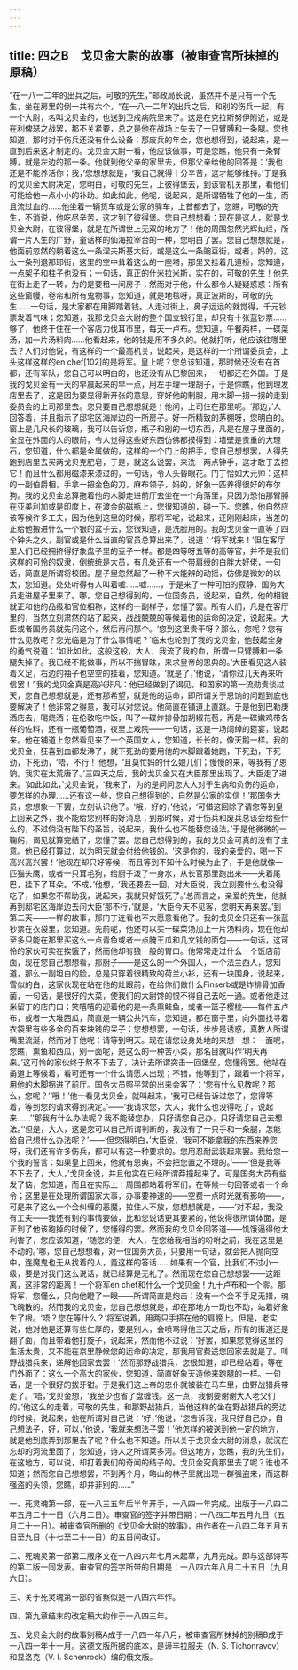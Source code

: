 ```yaml
---
---
---
```

title: 四之B　戈贝金大尉的故事（被审查官所抹掉的原稿）
---



“在一八一二年的出兵之后，可敬的先生，”邮政局长说，虽然并不是只有一个先生，坐在房里的倒一共有六个，“在一八一二年的出兵之后，和别的伤兵一起，有一个大尉，名叫戈贝金的，也送到卫戍病院里来了。这是在克拉斯努伊附近，或是在利俾瑟之战罢，那不关紧要，总之是他在战场上失去了一只臂膊和一条腿。您也知道，那时对于伤兵还没有什么设备：那废兵的年金，您也想得到，说起来，是一直到后来这才制定的。戈贝金大尉一看，他应该做事，可是您瞧，他只有一条臂膊，就是左边的那一条。他就到他父亲的家里去，但那父亲给他的回答是：‘我也还是不能养活你；我，’您想想就是，‘我自己就得十分辛苦，这才能够维持。’于是我的戈贝金大尉决定，您明白，可敬的先生，上彼得堡去，到该管机关那里，看他们可能给他一点小小的补助。如此如此，他呢，说起来，是所谓牺牲了他的一生，而且流过血的……他坐着一辆货车或是公家的驿车，上首都去了，您瞧，可敬的先生，不消说，他吃尽辛苦，这才到了彼得堡。您自己想想看：现在是这人，就是戈贝金大尉，在彼得堡，就是在所谓世上无双的地方了！他的周围忽然光辉灿烂，所谓一片人生的广野，童话样的仙海拉宰台的一种，您明白了罢。您自己想想就是，他面前忽然的躺着这么一条涅夫斯基大街，或是这么一条豌豆街，或者，妈的，这么一条列退那耶街，这里的空中耸着这么的一座塔，那里又挂着几道桥，您知道，一点架子和柱子也没有；一句话，真正的什米拉米斯，实在的，可敬的先生！他先在街上走了一转，为的是要租一间房子；然而对于他，什么都令人疑疑惑惑：所有这些窗幔，卷帘和所有鬼物事，您知道，就是地毯呀，真正波斯的，可敬的先生……一句话，是大家都在用脚踏着钱。人走过街上，鼻子远远的就觉得，千元钞票发着气味；您知道，我那戈贝金大尉的整个国立银行里，却只有十张蓝钞票……够了，他终于住在一个客店力伐耳市里，每天一卢布。您知道，午餐两样，一碟菜汤，加一片汤料肉……他看起来，他的钱是用不多久的。他就打听，他应该往哪里去？人们对他说，有这样的一个最高机关，说起来，是这样的一个所谓委员会，上头这样这样的en chef[102]的是将军。皇上呢？您总该知道，那时候还没有在首都，还有军队，您自己可以明白的，也还没有从巴黎回来，一切都还在外国。于是我的戈贝金有一天的早晨起来的早一点，用左手理一理胡子，于是你瞧，他到理发店里去了，这是因为要显得新开张的意思，穿好他的制服，用木脚一拐一拐的走到委员会的上司那里去。您只要自己想想就是！他问，上司住在那里呢。‘那边，’人回答着，并且指示了邸宅区海岸边的一所房子。好一所精致的茅棚呀，您明白的。窗上是几尺长的玻璃，我可以告诉您，瓶子和别的一切东西，凡是在屋子里面的，全显在外面的人的眼前，令人觉得这些好东西仿佛都摸得到：墙壁是贵重的大理石，您知道，什么都是金属做的，这样的一个门上的把手，您自己想想罢，人得先跑到店里去买两戈贝克肥皂，于是，就这么说罢，来洗一两点钟手，这才敢于去捏它！而且什么都用磁漆来漆过的，一句话，令人头昏眼花。门丁恰如大元帅：这样的一副伯爵相，手拿一把金色的刀，麻布领子，妈的，好象一匹养得很好的布尔狗。我的戈贝金总算拖着他的木脚走进前厅去坐在一个角落里，只因为恐怕那臂膊在亚美利加或是印度上，在渡金的磁瓶上，您很知道的，碰一下。您瞧，他自然应该等候许多工夫，因为他到这里的时候，那将军呢，说起来，还刚刚起床，当差的正给他搬进什么一个银的盆子去，您很知道，是洗脸用的。我的戈贝金一直等了四个钟头之久，副官或是什么当直的官员总算出来了，说道：‘将军就来！’但在客厅里人们已经拥挤得好象盘子里的豆子一样。都是四等呀五等的高等官，并不是我们这样的可怜的奴隶，倒统统是大员，有几处还有一个带肩绶的白胖大好佬，一句话，简直是所谓将校团。屋子里忽然起了一种不大能辨的动摇，仿佛是微妙的以太，您知道。处处听得有人叫着嘘……嘘……，于是来了一种可怕的寂静，国务大员走进屋子里来了。哪，您自己想得到的，一位国务员，说起来，自然，他的相貌就正和他的品级和官位相称，这样的一副样子，您懂了罢。所有人们，凡是在客厅里的，当然立刻肃然的站了起来，战战兢兢的等候着他的运命的决定，说起来。大臣或者国务员就先问这个，然后再问那个。‘您到这里贵干呀？那么，您呢？您有什么见教呢？您光临是为了什么事情呢？’临末也轮到了我的戈贝金，他鼓起全身的勇气说道：‘如此如此，这般这般，大人，我流了我的血，所谓一只臂膊和一条腿失掉了。我已经不能做事，所以不揣冒昧，来求皇帝的恩典的。’大臣看见这人装着义足，右边的袖子也空空的挂着，您知道。‘就是了，’他说，‘请你过几天再来听信罢！”我的戈贝金真是高兴非凡：他已经做到了谒见，和国家的第一流勋贵谈过天，您自己想想就是，还有那希望，就是他的运命，即所谓关于恩饷的问题到底也要解决了！他非常之得意，我可以对您说。他简直在铺道上直跳。于是他到巴勒庚酒店去，喝烧酒；在伦敦吃中饭，叫了一碟炸排骨加胡椒花苞，再是一碟嫩鸡带各样的佐料，还有一瓶葡萄酒，夜里上戏院——一句话，这是一场阔绰的筵宴，说起来。他在铺道上忽然看见来了一个英国女人，您知道，长长的，像天鹅一样。我的戈贝金，狂喜到血都发沸了，就下死劲的要用他的木脚跟着她跑，下死劲，下死劲，下死劲，‘唔，不行！’他想，‘且莫忙妈的什么娘儿们；慢慢的来，等我有了恩饷。我实在太荒唐了。’三四天之后，我的戈贝金又在大臣那里出现了。大臣走了进来。‘如此如此，’戈贝金说，‘我来了，为的是问问您大人对于生病和负伤的运命，要怎样的办理……还有这一些，您自己想得到的，自然是公家的实信！’那国务大员，您想象一下罢，立刻认识他了。‘哦，好的，’他说，‘可惜这回除了请您等到皇上回来之外，我不能给您别样的好消息；到那时候，对于伤兵和废兵总该会给些什么的，不过倘没有陛下的圣旨，说起来，我什么也不能替您设法。’于是他微微的一鞠躬，谒见就算完结了，您懂了罢。您自己想得到的，我的戈贝金可真的没有了主意。他已经打算过，以为明天就会付给他钱的。‘这是你的，我的亲爱的，喝一下高兴高兴罢！’他现在却只好等候，而且等到不知什么时候为止了，于是他就像一匹猫头鹰，或者一只茸毛狗，给厨子泼了一身水，从长官那里跑出来——夹着尾巴，挂下了耳朵。‘不成，’他想，‘我还要去一回，对大臣说，我立刻要什么也没得吃了，如果您不帮助我，说起来，我就只好饿死了。’总而言之，亲爱的先生，他就再到邸宅区海岸边去问大臣‘那不行，’就是，‘大臣今天不见客，您明天再来罢。’到第二天——一样的故事，那门丁连看也不大愿意看他了。我的戈贝金只还有一张蓝钞票在衣袋里，您知道。先前呢，他还可以买一碟菜汤加上一片汤料肉，现在他却至多只能在那里买这么一点青鱼或者一点腌王瓜和几文钱的面包——一句话，这可怜的家伙可实在挨饿了，然而他却有狼一般的胃口。他常常走过什么一个饭店前面，现在您自己想想看，那厨子——是这么的一个外国人，一个法兰西人，您知道，那么一副坦白的脸，总是只穿着很精致的荷兰小衫，还有一块围身，说起来，雪似的白，这家伙现在站在他的灶跟前，在给你们做什么Finserb或是炸排骨加香菌，一句话，是很好的大菜，使我们的大尉馋的恨不得自己去吃一通。或者他走过米留丁的店门口；笑嘻嘻的迎着他的是一条熏鲑鱼，或者一篮子樱桃——每件五卢布，或者一大堆西瓜，简直是一辆公共汽车，您知道，都在窗子里，向外面找寻着衣袋里有些多余的百来块钱的呆子；您想想罢，一句话，步步是诱惑，真教人所谓嘴里流涎，然而对于他呢：请等到明天。现在请您设身处地的来想一想：一面呢，您瞧，熏鱼和西瓜，别一面呢，是这么的一种苦小菜，那名目就叫作‘明天再来。’这可怜的家伙终于熬不下去了，决计去所谓突击一回堡垒，您懂得罢。他站在甬道上等候着，看可还有一个什么请愿人出现；不错，他等到了，跟着一个将军，用他的木脚拐进了前厅。国务大员照平常的出来会客了：‘您有什么见教呢？那么，您呢？’‘哦！’他一看见戈贝金，就叫起来，‘我可已经告诉过您了，您得等着，等到您的请求得到决定。’——‘我请求您，大人，我什么也没得吃了，说起来……’‘那我有什么办法呢？我不能替您办，只好请您自己办，只好请您自己去想法。’‘但是，大人，这是您可以自己所谓判断的，我没有了一只手和一条腿，怎能给自己想什么办法呢？’——‘但您得明白，’大臣说，‘我可不能拿我的东西来养您呀，我们还有许多伤兵，都可以有这一种要求的。您用忍耐武装起来罢。我给您一个我的誓言：如果皇上回来，他就有恩典，不会把您置之不理的。’——‘但是我等不下去了，大人，’戈贝金说，并且他实在已经所谓莽撞起来了。可是国务大员有些发了恼，您知道，而且在实际上：周围都站着将军们，在等候一句回答或者一个命令；这里是在处理所谓国家大事，办事要神速的——空费一点时光就有影响——，可是来了这么一个会纠缠的恶魔，拉住人不放，您想想就是，——‘对不起，我没有工夫——我还有别的事情要做，比和您说话更其要紧的，’他说得很所谓体面，是正到了他该跑掉的时候了，您懂得的罢。然而我的戈贝金回答道——饥饿逼得他太利害了，您应该知道，‘随您的便，大人，在您给我相当的吩咐之前，我在这里是不动的。’哪，您自己想想看，对一位国务大员，只要用一句话，就会把人抛向空中，连魔鬼也无从找着的人，竟这样的答话……如果有一个官，比我们不过小一级，要是对我们这么说话，就已经算是无礼了。然而现在您自己想想罢——这距离，这非常的距离！一个将军en chef和什么一个戈贝金！九十卢布和一个零。那将军，您懂么，只向他瞪了一眼——所谓简直是炮击：没有一个会不手足无措，魂飞魄散的。然而我的戈贝金，您自己想想就是，却在那地方一动也不动，站着好象生了根。‘唔？您在等什么？’将军说着，用两只手搭在他的肩膀上。但是，老实说，他对他是还算有些仁厚的，要是别人，会喷骂得他三天之后，所有的街道还是翻了面，而且带着他打旋子，说起来，然而他不过说：‘好罢，如果您觉得这里的生活太贵，又不能在京里静候您的运命的决定，那我用官费送您回家去就是了。叫野战猎兵来，递解他回家去罢！’然而那野战猎兵，您很知道，却已经站着，等在门外面了：这么一个高大的家伙，您知道，简直好象天造他来跑腿的一样。一句话，是一个很好的拔牙钳。于是我们这上帝的忠仆就被装在马车里，由野战猎兵带走了。‘唔，’戈贝金想，‘我至少也省了盘缠钱。这一点，我倒要谢谢大人老父们的。’他这么的走着，可敬的先生，和那野战猎兵，当他这样的坐在野战猎兵的旁边的时候，说起来，他在所谓对自己说：‘好，’他说，‘您告诉我，我只好自己办，自己想法子，好，可以，’他说，‘我就来想法子罢！’他怎样的被送到他一定的地方，就是他到底弄到那里去了呢？什么也不知道。所以关于戈贝金大尉的消息，就沉在忘却的河流里面了，您知道，诗人之所谓莱多河。但这地方，您瞧，我的先生们，在这地方，可以说，却打着我们的奇闻的结子的。戈贝金究竟那里去了呢？谁也不知道；然而您自己想想罢，不到两个月，略山的林子里就出现一群强盗来，而这群强盗的头领，您瞧，却并非别的……”

一、死灵魂第一部，在一八三五年后半年开手，一八四一年完成。出版于一八四二年五月二十一日（六月二日）。审查官的签字并带日期：一八四二年五月九日（五月二十一日）。被审查官所删的《戈贝金大尉的故事》，由作者在一八四二年五月五日至九日（十七至二十一日）的五日间改订。

二、死魂灵第一部第二版序文在一八四六年七月末起草，九月完成。即与这部诗写的第二版一同发表。审查官的签字所带的日期是：一八四六年八月二十五日（九月六日）。

三、关于死灵魂第一部的省察似是一八四六年作。

四、第九章结末的改定稿大约作于一八四三年。

五、戈贝金大尉的故事别稿A成于一八四一年八月，被审查官所抹掉的别稿B成于一八四一年十一月。这德文版所据的底本，是谛丰拉服夫（N. S. Tichonravov）和显洛克（V. I. Schenrock）编的俄文版。